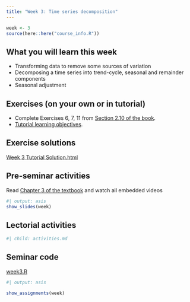 ```yaml
---
title: "Week 3: Time series decomposition"
---
```


```r
week <- 3
source(here::here("course_info.R"))
```

## What you will learn this week

* Transforming data to remove some sources of variation
* Decomposing a time series into trend-cycle, seasonal and remainder components
* Seasonal adjustment

## Exercises (on your own or in tutorial)

-   Complete Exercises 6, 7, 11 from [Section 2.10 of the book](https://otexts.com/fpp3/graphics-exercises.html).
-   [Tutorial learning objectives](tute-lo.qmd).

## Exercise solutions

::: {.callout appearance="minimal"}
<i class="bi bi-download"></i> [Week 3 Tutorial Solution.html](Week3.html){download="Week 3 Tutorial Solution.html"}
:::


## Pre-seminar activities

Read [Chapter 3 of the textbook](https://otexts.com/fpp3/decomposition.html) and watch all embedded videos

```r
#| output: asis
show_slides(week)
```

## Lectorial activities

```r
#| child: activities.md
```


## Seminar code

::: {.callout appearance="minimal"}
<i class="bi bi-download"></i> [week3.R](week3.R){download="week3.R"}
:::



```r
#| output: asis

show_assignments(week)
```
